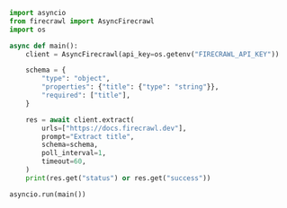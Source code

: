 ```python
import asyncio
from firecrawl import AsyncFirecrawl
import os

async def main():
    client = AsyncFirecrawl(api_key=os.getenv("FIRECRAWL_API_KEY"))

    schema = {
        "type": "object",
        "properties": {"title": {"type": "string"}},
        "required": ["title"],
    }

    res = await client.extract(
        urls=["https://docs.firecrawl.dev"],
        prompt="Extract title",
        schema=schema,
        poll_interval=1,
        timeout=60,
    )
    print(res.get("status") or res.get("success"))

asyncio.run(main())
```


